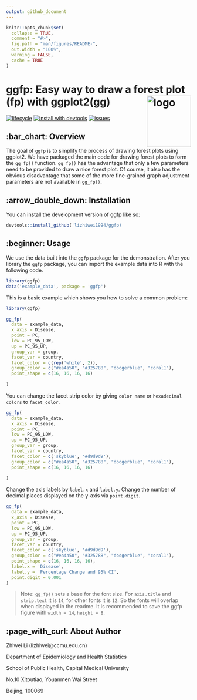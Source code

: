 ```yaml
---
output: github_document
---
```


<!-- README.md is generated from README.Rmd. Please edit that file -->

```r
knitr::opts_chunk$set(
  collapse = TRUE,
  comment = "#>",
  fig.path = "man/figures/README-",
  out.width = "100%",
  warning = FALSE,
  cache = TRUE
)
```

# ggfp: Easy way to draw a forest plot (fp) with ggplot2(gg) <img src="man/figures/logo.png" alt="logo" align="right" height="140" width="120"/>

[![lifecycle](https://img.shields.io/badge/lifecycle-experimental-%23fd8008.svg)](https://lifecycle.r-lib.org/articles/stages.html)
[![install with devtools](https://img.shields.io/badge/install%20with-devtools-brightgreen.svg)](https://cran.r-project.org/web/packages/devtools/index.html)
[![issues](https://img.shields.io/github/issues/lizhiwei1994/ggfp.svg)](https://github.com/lizhiwei1994/ggfp/issues)

## :bar_chart: Overview

The goal of `ggfp` is to simplify the process of drawing forest plots using ggplot2. We have packaged the main code for drawing forest plots to form the `gg_fp()` function. `gg_fp()` has the advantage that only a few parameters need to be provided to draw a nice forest plot. Of course, it also has the obvious disadvantage that some of the more fine-grained graph adjustment parameters are not available in `gg_fp()`.

## :arrow_double_down: Installation

You can install the development version of ggfp like so:

``` r
devtools::install_github('lizhiwei1994/ggfp)
```

## :beginner: Usage

We use the data built into the `ggfp` package for the demonstration.
After you library the `ggfp` package, you can import the example data into R with the following code.

```r
library(ggfp)
data('example_data', package = 'ggfp')
```

This is a basic example which shows you how to solve a common problem:

```r
library(ggfp)

gg_fp(
  data = example_data,
  x_axis = Disease,
  point = PC,
  low = PC_95_LOW,
  up = PC_95_UP,
  group_var = group,
  facet_var = country,
  facet_color = c(rep('white', 2)),
  group_color = c("#ea4a50", "#325788", "dodgerblue", "coral1"),
  point_shape = c(16, 16, 16, 16)
  
)
```

You can change the facet strip color by giving `color name` or `hexadecimal colors` to `facet_color`.


```r
gg_fp(
  data = example_data,
  x_axis = Disease,
  point = PC,
  low = PC_95_LOW,
  up = PC_95_UP,
  group_var = group,
  facet_var = country,
  facet_color = c('skyblue', '#d9d9d9'),
  group_color = c("#ea4a50", "#325788", "dodgerblue", "coral1"),
  point_shape = c(16, 16, 16, 16)
  
)
```

Change the axis labels by `label.x` and `label.y`. Change the number of decimal places displayed on the y-axis via `point.digit`.


```r
gg_fp(
  data = example_data,
  x_axis = Disease,
  point = PC,
  low = PC_95_LOW,
  up = PC_95_UP,
  group_var = group,
  facet_var = country,
  facet_color = c('skyblue', '#d9d9d9'),
  group_color = c("#ea4a50", "#325788", "dodgerblue", "coral1"),
  point_shape = c(16, 16, 16, 16),
  label.x = 'Disease',
  label.y = 'Percentage Change and 95% CI',
  point.digit = 0.001
)
```

> Note: `gg_fp()` sets a base for the font size. For `axis.title` and `strip.text` it is `14`, for other fonts it is `12`. So the fonts will overlap when displayed in the readme. It is recommended to save the ggfp figure with `width = 14`, `height = 8`.

## :page_with_curl: About Author

Zhiwei Li (lizhiwei@ccmu.edu.cn)

Department of Epidemiology and Health Statistics

School of Public Health, Capital Medical University

No.10 Xitoutiao, Youanmen Wai Street

Beijing, 100069
